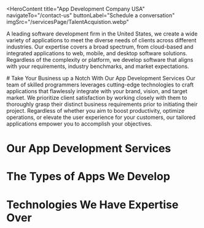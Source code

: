 <HeroContent
  title="App Development Company USA"
  navigateTo="/contact-us"
  buttonLabel="Schedule a conversation"
  imgSrc="/servicesPage/TalentAcquistion.webp"
>
  A leading software development firm in the United States, we create a wide
  variety of applications to meet the diverse needs of clients across different
  industries. Our expertise covers a broad spectrum, from cloud-based and
  integrated applications to web, mobile, and desktop software solutions.
  Regardless of the complexity or platform, we develop software that aligns with
  your requirements, industry benchmarks, and market expectations.
</HeroContent>

<ClientCompaniesComponent />

<CountUpAnimationContainer />

<div className="w-full flex flex-col items-center justify-center text-center">
  # Take Your Business up a Notch With Our App Development Services Our team of
  skilled programmers leverages cutting-edge technologies to craft applications
  that flawlessly integrate with your brand, vision, and target market. We
  prioritize client satisfaction by working closely with them to thoroughly
  grasp their distinct business requirements prior to initiating their project.
  Regardless of whether you aim to boost productivity, optimize operations, or
  elevate the user experience for your customers, our tailored applications
  empower you to accomplish your objectives.
</div>

# Our App Development Services

<section className="grid grid-cols-3 gap-10 w-full py-16">
  <section className="w-full col-span-1 cursor-pointer">
    <ServiceCard
      service={{
        id: 1,
        image: "/servicesPage/Consulting2.svg",
        title: "Consulting",
        description:
          "We conduct thorough investigations to thoroughly understand your business, target audience, and competitors. Our team works closely with you to create a detailed plan that outlines the objectives, timeline, budget, and key milestones of your project, and ensures that this plan is implemented.",
        urlPath: "",
      }}
    />
  </section>
  <section className="w-full col-span-1 cursor-pointer">
    <ServiceCard
      service={{
        id: 2,
        image: "/servicesPage/Androidfirmware2.svg",
        title: "Mobile/desktop Application Development",
        description:
          "Our team of skilled professionals offers comprehensive services for developing applications for both desktop and mobile platforms. We assist you in delivering a smooth and captivating user experience to your customers through our user-friendly, visually attractive, and efficient applications.",
        urlPath: "",
      }}
    />
  </section>
  <section className="w-full col-span-1 cursor-pointer">
    <ServiceCard
      service={{
        id: 3,
        image: "/servicesPage/DataIntegration.svg",
        title: "Integration",
        description:
          "We provide integration solutions to assist businesses in connecting their application with other systems and services. This can encompass API integration, integrating with third-party services like cloud storage and marketing platforms, enterprise system integration, as well as custom integration services designed to meet their specific requirements.",
        urlPath: "",
      }}
    />
  </section>
  <section className="w-full col-span-1 cursor-pointer">
    <ServiceCard
      service={{
        id: 4,
        image: "/servicesPage/WebApplications2.svg",
        title: "Web Application Development",
        description:
          "We create web-based software solutions that allow seamless operation within an internet browser. Our skilled developers leverage cutting-edge technologies and development frameworks to build fast, secure, and user-friendly web applications.",
        urlPath: "",
      }}
    />
  </section>
  <section className="w-full col-span-1 cursor-pointer">
    <ServiceCard
      service={{
        id: 5,
        image: "/servicesPage/UIUXDesign3.svg",
        title: "UI/UX Design",
        description:
          "We design the user interface (UI) and user experience (UX) of your app, focusing on its visual appeal and functionalities. We develop wireframes and prototypes to ensure the application is easy to use, intuitive, and provides an exceptional user interface for a consistent and engaging experience.",
        urlPath: "",
      }}
    />
  </section>
  <section className="w-full col-span-1 cursor-pointer">
    <ServiceCard
      service={{
        id: 6,
        image: "/servicesPage/SupportandMaintenance3.svg",
        title: "Support and Maintenance",
        description:
          "the company provides continuous maintenance and support services. This includes regularly updating the software, addressing any issues or bugs, and improving the app's performance. These efforts help ensure the app maintains its functionality, security, and provides a positive user experience.",
        urlPath: "",
      }}
    />
  </section>
</section>

# The Types of Apps We Develop

<section className="grid grid-cols-2 gap-10 w-full py-16">
  <section className="w-full col-span-1 cursor-pointer">
    <ServiceCard
      service={{
        id: 1,
        image: "/servicesPage/MobileAppDevelopment.svg",
        title: "IOS Apps",
        description:
          "We were among the initial companies to launch an iOS app on the App Store in 2007. Our developers leverage their expertise in Objective C and Apple's native SDK to build applications for a range of iOS devices, including iPhones, iPads, and Apple Watches.",
        urlPath: "",
      }}
    />
  </section>
  <section className="w-full col-span-1 cursor-pointer">
    <ServiceCard
      service={{
        id: 2,
        image: "/servicesPage/Androidfirmware1.svg",
        title: "Android Apps",
        description:
          "Our skilled development team utilizes Native Android technology to build quick, safe, and intuitive applications for smartphones and tablets. We follow a rigorous development approach to ensure our apps are compatible with the newest Android OS versions, and we provide ongoing maintenance to address any future updates that may be necessary.",
        urlPath: "/",
      }}
    />
  </section>
  <section className="w-full col-span-1 cursor-pointer">
    <ServiceCard
      service={{
        id: 3,
        image: "/servicesPage/crossplatformcompiling2.svg",
        title: "Cross-Platform Apps",
        description:
          "We create multi-platform applications utilizing React Native and Xamarin that can be adjusted to fit time and budget requirements. Our experts can develop a single application that functions on both Android and iOS devices and is compatible with a range of hardware.",
        urlPath: "",
      }}
    />
  </section>
  <section className="w-full col-span-1 cursor-pointer">
    <ServiceCard
      service={{
        id: 4,
        image: "/servicesPage/Cloud.svg",
        title: "Cloud Apps",
        description:
          "Cloud-based applications can be tailored to your specific needs, whether you require a customer relationship management (CRM) system hosted in the cloud, a mobile application, or a sophisticated enterprise-level solution. Our team possesses the necessary skills and expertise to develop a customized application that addresses your unique requirements.",
        urlPath: "",
      }}
    />
  </section>
</section>

# Technologies We Have Expertise Over

<section className="grid grid-cols-3 gap-10 w-full py-16">
  <section className="w-full col-span-1 cursor-pointer">
    <ServiceCard
      service={{
        id: 1,
        image: "/servicesPage/ArtificialIntelligence2.svg",
        title: "Artificial Intelligence",
        description:
          "We incorporate artificial intelligence (AI) into software applications empowering them with smart capabilities like face recognition, text recognition, bar code scanning, image labeling, and predictive modeling.",
        urlPath: "",
      }}
    />
  </section>
  <section className="w-full col-span-1 cursor-pointer">
    <ServiceCard
      service={{
        id: 2,
        image: "/servicesPage/InternetofThings2.svg",
        title: "Internet of Things",
        description:
          "We design and build applications that can interact with IoT devices to monitor the condition of the connected product, perform data analysis, and automate complex operations.",
        urlPath: "",
      }}
    />
  </section>
  <section className="w-full col-span-1 cursor-pointer">
    <ServiceCard
      service={{
        id: 3,
        image: "/servicesPage/ENTERPRISEBLOCKCHAINDEVELOPMENT.svg",
        title: "Blockchain",
        description:
          "We can integrate blockchain technology into regular applications to make them web3-ready by offering them the support of a secure and decentralized database.",
        urlPath: "",
      }}
    />
  </section>
</section>
